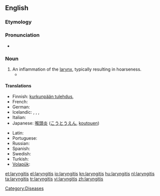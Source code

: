 ==English==
{{wikipedia}}

===Etymology===
{{rfe}}

===Pronunciation===
* {{a|US}} {{IPA|/læɹɪnˈdʒajɾɪs/}}

===Noun===
{{en-noun|-}}

# An inflammation of the [[larynx]], typically resulting in hoarseness.
#* {{quote-book
|year=1960
|author={{w|P. G. Wodehouse}}
|title={{w|Jeeves in the Offing}}
|section=chapter XI
|passage=The moment had come for the honeyed word. I lowered my voice to a confidential murmur, but on her inquiring if I had '''laryngitis''' raised it again.}}

====Translations====
{{trans-top|inflammation of the larynx}}
* Finnish: [[kurkunpään tulehdus]], {{t|fi|laryngiitti}}
* French: {{t+|fr|laryngite}}
* German: {{t|de|Kehlkopfentzündung|f}}
* Icelandic: {{t|is|barkakýlisbólga|f}}, {{t|is|barkakýliskvef|n}}, {{t|is|raddbandakvef|n}}, {{t|is|barkabólga|f}}
* Italian: {{t-|it|laringite|f}}
* Japanese: [[喉頭炎]] ([[こうとうえん]], [[koutouen]])
{{trans-mid}}
* Latin: {{t-|la|laryngitis}}
* Portuguese: {{t+|pt|laringite}}
* Russian: {{t|ru|ларингит|m|sc=Cyrl|tr=laringít}}
* Spanish: {{t-|es|laringite}}
* Swedish: {{t|sv|laryngit}}
* Turkish: {{t|tr|gırtlak yangısı}}
* [[Volapük]]: {{t|vo|larinaflamat}}
{{trans-bottom}}

[[Category:Diseases]]

[[et:laryngitis]]
[[el:laryngitis]]
[[io:laryngitis]]
[[kn:laryngitis]]
[[hu:laryngitis]]
[[nl:laryngitis]]
[[ta:laryngitis]]
[[tr:laryngitis]]
[[vi:laryngitis]]
[[zh:laryngitis]]